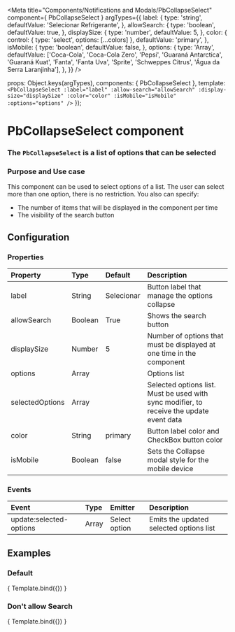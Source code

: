 
<Meta
  title="Components/Notifications and Modals/PbCollapseSelect"
  component={ PbCollapseSelect }
  argTypes={{
    label: {
      type: 'string',
      defaultValue: 'Selecionar Refrigerante',
    },
    allowSearch: {
      type: 'boolean',
      defaultValue: true,
    },
    displaySize: {
      type: 'number',
      defaultValue: 5,
    },
    color: {
      control: { type: 'select', options: [...colors] },
      defaultValue: 'primary',
    },
    isMobile: {
      type: 'boolean',
      defaultValue: false,
    },
    options: {
      type: 'Array',
      defaultValue: ['Coca-Cola', 'Coca-Cola Zero', 'Pepsi', 'Guaraná Antarctica', 'Guaraná Kuat', 'Fanta', 'Fanta Uva', 'Sprite', 'Schweppes Citrus', 'Água da Serra Laranjinha'],
    },
  }}
/>

  props: Object.keys(argTypes),
  components: { PbCollapseSelect },
  template: `
    <PbCollapseSelect
      :label="label"
      :allow-search="allowSearch"
      :display-size="displaySize"
      :color="color"
      :isMobile="isMobile"
      :options="options"
    />
  `
});

# **PbCollapseSelect component**
### The `PbCollapseSelect` is a list of options that can be selected

### Purpose and Use case

This component can be used to select options of a list. The user can select more than one option, there is no restriction.
You also can specify:
- The number of items that will be displayed in the component per time
- The visibility of the search button

## Configuration

### Properties

| Property                    | Type        | Default     | Description                                                                                   |
|:----------------------------|:------------|:------------|:----------------------------------------------------------------------------------------------|
| label                       | String      | Selecionar  | Button label that manage the options collapse                                                 |
| allowSearch                 | Boolean     | True        | Shows the search button                                                                       |
| displaySize                 | Number      | 5           | Number of options that must be displayed at one time in the component                         |
| options                     | Array       |             | Options list                                                                                  |
| selectedOptions             | Array       |             | Selected options list. Must be used with sync modifier, to receive the update event data      |
| color                       | String      | primary     | Button label color and CheckBox button color                                                  |
| isMobile                    | Boolean     | false       | Sets the Collapse modal style for the mobile device                                           |

### Events

| Event                       | Type        | Emitter           | Description                                                                                   |
|:----------------------------|:------------|:------------------|:----------------------------------------------------------------------------------------------|
| update:selected-options     | Array       | Select option     | Emits the updated selected options list                                                       |

## Examples

### Default

<Canvas>
  <Story name="Default">
    { Template.bind({}) }
  </Story>
</Canvas>

### Don't allow Search

<Canvas>
  <Story name="DontAllowSearch" args={{ allowSearch: false }}>
    { Template.bind({}) }
  </Story>
</Canvas>
